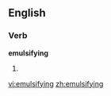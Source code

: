 ==English==

===Verb===
'''emulsifying'''

# {{third-person singular of|[[emulsify]]}}

[[vi:emulsifying]]
[[zh:emulsifying]]